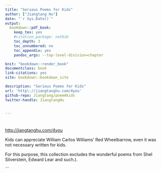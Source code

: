 ```yaml
---
title: "Serious Poems for Kids"
author: ["Jiangtang Hu"]
date: "`r Sys.Date()`"
output:
  bookdown::pdf_book:
    keep_tex: yes
    #citation_package: natbib
    toc_depth: 3
    toc_unnumbered: no
    toc_appendix: yes
    pandoc_args: --top-level-division=chapter 

knit: "bookdown::render_book"
documentclass: book
link-citations: yes
site: bookdown::bookdown_site

description: "Serious Poems for Kids"
url: 'http\://jiangtanghu.com/4you'
github-repo: Jiangtang/poem4kids
twitter-handle: JiangtangHu


---
```



#   {-}



<http://jiangtanghu.com/4you>

Kids can appreciate William Carlos Williams' Red Wheelbarrow, even it was not necessary written for kids.  

For this purpose, this collection excludes the wonderful poems from Shel Silverstein, Edward Lear and such.). 


```